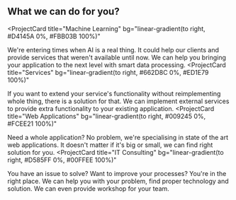 ## What we can do for you?

<ProjectCard
  title="Machine Learning"
  bg="linear-gradient(to right, #D4145A 0%, #FBB03B 100%)"
>
  We're entering times when AI is a real thing. It could help our clients and provide services that weren't available until now. We can help you bringing your application to the next level with smart data processing.
</ProjectCard>
<ProjectCard
  title="Services"
  bg="linear-gradient(to right, #662D8C 0%, #ED1E79 100%)"
>
  If you want to extend your service's functionality without reimplementing whole thing, there is a solution for that. We can implement external services to provide extra functionality to your existing application.
</ProjectCard>
<ProjectCard
  title="Web Applications"
  bg="linear-gradient(to right, #009245 0%, #FCEE21 100%)"
>
  Need a whole application? No problem, we're specialising in state of the art web applications. It doesn't matter if it's big or small, we can find right solution for you.
</ProjectCard>
<ProjectCard
  title="IT Consulting"
  bg="linear-gradient(to right, #D585FF 0%, #00FFEE 100%)"
>
  You have an issue to solve? Want to improve your processes? You're in the right place. We can help you with your problem, find proper technology and solution. We can even provide workshop for your team.
</ProjectCard>
